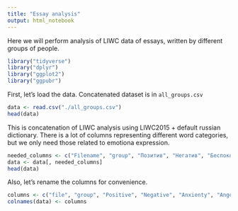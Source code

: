 ```yaml
---
title: "Essay analysis"
output: html_notebook
---
```

Here we will perform analysis of LIWC data of essays, written by different groups of people.

```r
library("tidyverse")
library("dplyr")
library("ggplot2")
library("ggpubr")
```

First, let's load the data. Concatenated dataset is in ```all_groups.csv```

```r
data <- read.csv("./all_groups.csv")
head(data)
```
This is concatenation of LIWC analysis using LIWC2015 + default russian dictionary. There is a lot of columns representing different word categories, but we only need those related to emotiona expression.

```r
needed_columns <- c("Filename", "group", "Позитив", "Негатив", "Беспокойство", "Гнев", "Грусть")
data <- data[, needed_columns]
head(data)
```
Also, let's rename the columns for convenience.

```r
columns <- c("file", "group", "Positive", "Negative", "Anxienty", "Anger", "Sadness")
colnames(data) <- columns
```

